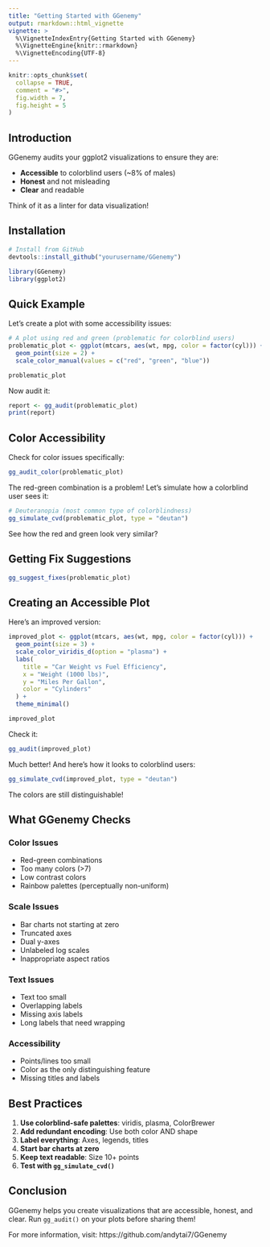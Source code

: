 ```yaml
---
title: "Getting Started with GGenemy"
output: rmarkdown::html_vignette
vignette: >
  %\VignetteIndexEntry{Getting Started with GGenemy}
  %\VignetteEngine{knitr::rmarkdown}
  %\VignetteEncoding{UTF-8}
---
```

```r
knitr::opts_chunk$set(
  collapse = TRUE,
  comment = "#>",
  fig.width = 7,
  fig.height = 5
)
```

## Introduction

GGenemy audits your ggplot2 visualizations to ensure they are:

- **Accessible** to colorblind users (~8% of males)
- **Honest** and not misleading
- **Clear** and readable

Think of it as a linter for data visualization!

## Installation
```r
# Install from GitHub
devtools::install_github("yourusername/GGenemy")
```
```r
library(GGenemy)
library(ggplot2)
```

## Quick Example

Let's create a plot with some accessibility issues:
```r
# A plot using red and green (problematic for colorblind users)
problematic_plot <- ggplot(mtcars, aes(wt, mpg, color = factor(cyl))) +
  geom_point(size = 2) +
  scale_color_manual(values = c("red", "green", "blue"))

problematic_plot
```

Now audit it:
```r
report <- gg_audit(problematic_plot)
print(report)
```

## Color Accessibility

Check for color issues specifically:
```r
gg_audit_color(problematic_plot)
```

The red-green combination is a problem! Let's simulate how a colorblind user sees it:
```r
# Deuteranopia (most common type of colorblindness)
gg_simulate_cvd(problematic_plot, type = "deutan")
```

See how the red and green look very similar?

## Getting Fix Suggestions
```r
gg_suggest_fixes(problematic_plot)
```

## Creating an Accessible Plot

Here's an improved version:
```r
improved_plot <- ggplot(mtcars, aes(wt, mpg, color = factor(cyl))) +
  geom_point(size = 3) +
  scale_color_viridis_d(option = "plasma") +
  labs(
    title = "Car Weight vs Fuel Efficiency",
    x = "Weight (1000 lbs)",
    y = "Miles Per Gallon",
    color = "Cylinders"
  ) +
  theme_minimal()

improved_plot
```

Check it:
```r
gg_audit(improved_plot)
```

Much better! And here's how it looks to colorblind users:
```r
gg_simulate_cvd(improved_plot, type = "deutan")
```

The colors are still distinguishable!

## What GGenemy Checks

### Color Issues
- Red-green combinations
- Too many colors (>7)
- Low contrast colors
- Rainbow palettes (perceptually non-uniform)

### Scale Issues
- Bar charts not starting at zero
- Truncated axes
- Dual y-axes
- Unlabeled log scales
- Inappropriate aspect ratios

### Text Issues
- Text too small
- Overlapping labels
- Missing axis labels
- Long labels that need wrapping

### Accessibility
- Points/lines too small
- Color as the only distinguishing feature
- Missing titles and labels

## Best Practices

1. **Use colorblind-safe palettes**: viridis, plasma, ColorBrewer
2. **Add redundant encoding**: Use both color AND shape
3. **Label everything**: Axes, legends, titles
4. **Start bar charts at zero**
5. **Keep text readable**: Size 10+ points
6. **Test with `gg_simulate_cvd()`**

## Conclusion

GGenemy helps you create visualizations that are accessible, honest, and clear. Run `gg_audit()` on your plots before sharing them!

For more information, visit: https://github.com/andytai7/GGenemy
